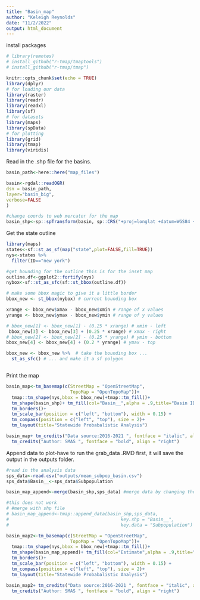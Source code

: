 ```yaml
---
title: "Basin_map"
author: "Keleigh Reynolds"
date: "11/2/2022"
output: html_document
---
```

install packages
```r
# library(remotes)
# install_github("r-tmap/tmaptools")
# install_github("r-tmap/tmap")
```


```r
knitr::opts_chunk$set(echo = TRUE)
library(dplyr)
# for loading our data
library(raster)
library(readr)
library(readxl)
library(sf)
# for datasets
library(maps)
library(spData)
# for plotting
library(grid)
library(tmap)
library(viridis)
```

Read in the .shp file for the basins.

```r
basin_path<-here::here("map_files")

basin<-rgdal::readOGR(
dsn = basin_path,
layer="basin_big",
verbose=FALSE
)

#change coords to web mercator for the map
basin_shp<-sp::spTransform(basin, sp::CRS("+proj=longlat +datum=WGS84 +no_defs"))

```

Get the state outline

```r

library(maps)
states<-sf::st_as_sf(map("state",plot=FALSE,fill=TRUE))
nys<-states %>% 
  filter(ID=="new york")

#get bounding for the outline this is for the inset map
outline.df<-ggplot2::fortify(nys)
nybox<-sf::st_as_sfc(sf::st_bbox(outline.df))

# make some bbox magic to give it a little border
bbox_new <- st_bbox(nybox) # current bounding box

xrange <- bbox_new$xmax - bbox_new$xmin # range of x values
yrange <- bbox_new$ymax - bbox_new$ymin # range of y values

# bbox_new[1] <- bbox_new[1] - (0.25 * xrange) # xmin - left
 bbox_new[3] <- bbox_new[3] + (0.25 * xrange) # xmax - right
# bbox_new[2] <- bbox_new[2] - (0.25 * yrange) # ymin - bottom
bbox_new[4] <- bbox_new[4] + (0.2 * yrange) # ymax - top

bbox_new <- bbox_new %>%  # take the bounding box ...
  st_as_sfc() # ... and make it a sf polygon



```

Print the map

```r
basin_map<-tm_basemap(c(StreetMap = "OpenStreetMap",
                        TopoMap = "OpenTopoMap"))+
  tmap::tm_shape(nys,bbox = bbox_new)+tmap::tm_fill()+
  tm_shape(basin_shp)+ tm_fill(col="Basin__",alpha = .9,title="Basin ID")+
  tm_borders()+
  tm_scale_bar(position = c("left", "bottom"), width = 0.15) +
  tm_compass(position = c("left", "top"), size = 2)+
  tm_layout(title="Statewide Probabalistic Analysis")

basin_map+ tm_credits("Data source:2016-2021 ", fontface = "italic", align = "right") +
  tm_credits("Author: SMAS ", fontface = "bold", align = "right")

```
 Append data to plot-have to run the grab_data .RMD first, it will save the output in the outputs folder.
 
```r

#read in the analysis data
sps_data<-read.csv("outputs/mean_subpop_basin.csv")
sps_data$Basin__<-sps_data$Subpopulation

basin_map_append<-merge(basin_shp,sps_data) #merge data by changing the subpopulation name

#this does not work
# #merge with shp file
# basin_map_append<-tmap::append_data(basin_shp,sps_data,
#                                          key.shp = "Basin__", 
#                                          key.data = "Subpopulation")

```


```r
basin_map2<-tm_basemap(c(StreetMap = "OpenStreetMap",
                        TopoMap = "OpenTopoMap"))+
  tmap::tm_shape(nys,bbox = bbox_new)+tmap::tm_fill()+
  tm_shape(basin_map_append)+ tm_fill(col="Estimate",alpha = .9,title="Estimated BAP")+
  tm_borders()+
  tm_scale_bar(position = c("left", "bottom"), width = 0.15) +
  tm_compass(position = c("left", "top"), size = 2)+
  tm_layout(title="Statewide Probabalistic Analysis")

basin_map2+ tm_credits("Data source:2016-2021 ", fontface = "italic", align = "right") +
  tm_credits("Author: SMAS ", fontface = "bold", align = "right")

```




